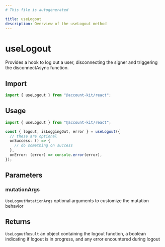 ```yaml
---
# This file is autogenerated

title: useLogout
description: Overview of the useLogout method
---
```


# useLogout

Provides a hook to log out a user, disconnecting the signer and triggering the disconnectAsync function.

## Import

```ts
import { useLogout } from "@account-kit/react";
```

## Usage

```ts
import { useLogout } from "@account-kit/react";

const { logout, isLoggingOut, error } = useLogout({
  // these are optional
  onSuccess: () => {
    // do something on success
  },
  onError: (error) => console.error(error),
});
```

## Parameters

### mutationArgs

`UseLogoutMutationArgs`
optional arguments to customize the mutation behavior

## Returns

`UseLogoutResult`
an object containing the logout function, a boolean indicating if logout is in progress, and any error encountered during logout
